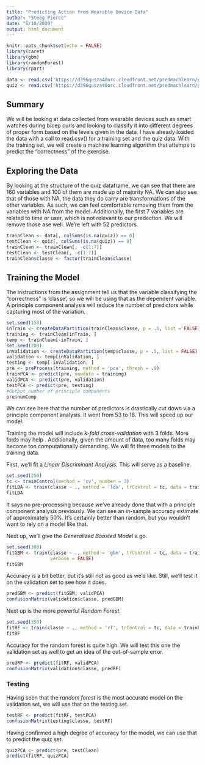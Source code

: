 ```yaml
---
title: "Predicting Action from Wearable Device Data"
author: "Steeg Pierce"
date: "6/10/2020"
output: html_document
---
```


```r
knitr::opts_chunk$set(echo = FALSE)
library(caret)
library(gbm)
library(randomForest)
library(rpart)
```

```r
data <- read.csv('https://d396qusza40orc.cloudfront.net/predmachlearn/pml-training.csv')
quiz <- read.csv('https://d396qusza40orc.cloudfront.net/predmachlearn/pml-testing.csv')
```

## Summary

We will be looking at data collected from wearable devices such as smart watches during bicep curls and looking to classify it into different degrees of proper form based on the levels given in the data. I have already loaded the data with a call to read.csv() for a training set and the quiz data. With the training set, we will create a machine learning algorithm that attemps to predict the "correctness" of the exercise.

## Exploring the Data

By looking at the structure of the quiz dataframe, we can see that there are 160 variables and 100 of them are made up of majority NA. We can also see that of those with NA, the data they do carry are transformations of the other variables. As such, we can feel comfortable removing them from the variables with NA from the model. Additionally, the first 7 variables are related to time or user, which is not relevant to our predection. We will remove those ase well. We're left with 52 predictors.

```r
trainClean <- data[, colSums(is.na(quiz)) == 0]
testClean <- quiz[, colSums(is.na(quiz)) == 0]
trainClean <- trainClean[, -c(1:7)]
testClean <- testClean[, -c(1:7)]
trainClean$classe <- factor(trainClean$classe)
```

## Training the Model

The instructions from the assignment tell us that the variable classifying the "correctness" is 'classe', so we will be using that as the dependent variable. A principle component analysis will reduce the number of predictors while capturing most of the variation.

```r
set.seed(150)
inTrain <- createDataPartition(trainClean$classe, p = .6, list = FALSE)
training <- trainClean[inTrain, ]
temp <- trainClean[-inTrain, ]
set.seed(200)
inValidation <- createDataPartition(temp$classe, p = .5, list = FALSE)
validation <- temp[inValidation, ]
testing <- temp[-inValidation, ]
pre <- preProcess(training, method = 'pca', thresh = .9)
trainPCA <- predict(pre, newdata = training)
validPCA <- predict(pre, validation)
testPCA <- predict(pre, testing)
#Output number of principle components
pre$numComp
```

We can see here that the number of predictors is drastically cut down via a principle component analysis. It went from 53 to 18. This will speed up our model.

Training the model will include *k-fold cross-validation* with 3 folds. More folds may help . Additionally, given the amount of data, too many folds may become too computationally demanding. We will fit three models to the training data.

First, we'll fit a *Linear Discriminant Analysis*. This will serve as a baseline.

```r
set.seed(250)
tc <- trainControl(method = 'cv', number = 3)
fitLDA <- train(classe ~ ., method = 'lda', trControl = tc, data = trainPCA)
fitLDA
```

It says no pre-processing because we've already done that with a principle component analysis previously. We can see an in-sample accuracy estimate of approximately 50%. It's certainly better than random, but you wouldn't want to rely on a model like that.

Next up, we'll give the *Generalized Boosted Model* a go.

```r
set.seed(300)
fitGBM <- train(classe ~ ., method = 'gbm', trControl = tc, data = trainPCA,
                verbose = FALSE)
fitGBM
```

Accuracy is a bit better, but it's still not as good as we'd like. Still, we'll test it on the validation set to see how it does.

```r
predGBM <- predict(fitGBM, validPCA)
confusionMatrix(validation$classe, predGBM)
```

Next up is the more powerful *Random Forest*.

```r
set.seed(350)
fitRF <- train(classe ~ ., method = 'rf', trControl = tc, data = trainPCA)
fitRF
```

Accuracy for the random forest is quite high. We will test this one the validation set as well to get an idea of the out-of-sample error.

```r
predRF <- predict(fitRF, validPCA)
confusionMatrix(validation$classe, predRF)
```

### Testing

Having seen that the *random forest* is the most accurate model on the validation set, we will use that on the testing set.

```r
testRF <- predict(fitRF, testPCA)
confusionMatrix(testing$classe, testRF)
```

Having confirmed a high degree of accuracy for the model, we can use that to predict the quiz set.

```r
quizPCA <- predict(pre, testClean)
predict(fitRF, quizPCA)
```
